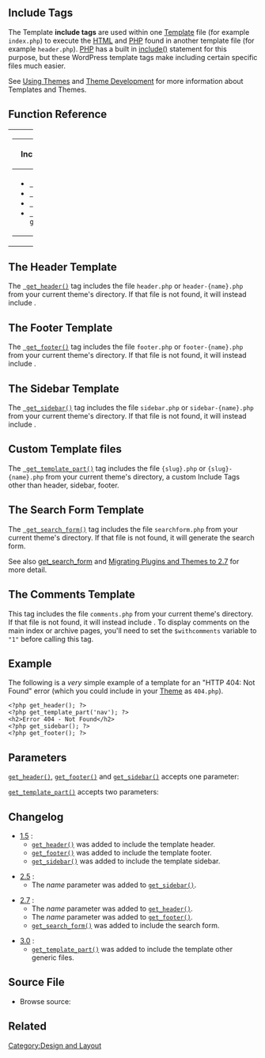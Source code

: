 {{Languages|
{{en|Include Tags}}
{{ja|インクルードタグ}}
{{pt-br|Tags include}}
{{mk|Ознаки за вклучување}}
}}

== Include Tags ==

The Template '''include tags''' are used within one [[Templates|Template]] file (for example <tt>index.php</tt>) to execute the [[Glossary#HTML|HTML]] and [[Glossary#PHP|PHP]] found in another template file (for example <tt>header.php</tt>).  [http://www.php.net PHP] has a built in [http://us3.php.net/manual/en/function.include.php include()] statement for this purpose, but these WordPress template tags make including certain specific files much easier.

See [[Using Themes]] and [[Theme Development]] for more information about Templates and Themes.

== Function Reference ==

{| cellspacing="10" width="100%"
|- valign="top"
| width="50%" |

{| class="widefat"
|- style="background:#464646; color:#d7d7d7;"
! '''Include Generic Files'''
|-
|
* <tt>[[Function Reference/get_header | get_header()]]</tt>
* <tt>[[Function Reference/get_footer | get_footer()]]</tt>
* <tt>[[Function Reference/get_sidebar | get_sidebar()]]</tt>
* <tt>[[Function Reference/get_template_part | get_template_part()]]</tt>
|}

| width="50%" |

{| class="widefat"
|- style="background:#464646; color:#d7d7d7;"
! '''Include Other Components'''
|-
|
* <tt>[[Function Reference/get_search_form | get_search_form()]]</tt>
* <tt>[[Function Reference/comments_template | comments_template()]]</tt>


|}

|}

== The Header Template ==

 <?php get_header(); ?>

The <tt>[[Function Reference/get_header | get_header()]]</tt> tag includes the file <tt>header.php</tt> or <tt>header-{name}.php</tt> from your current theme's directory.  If that file is not found, it will instead include {{Trac|wp-includes/theme-compat/header.php}}.

== The Footer Template ==

 <?php get_footer(); ?>

The <tt>[[Function Reference/get_footer | get_footer()]]</tt> tag includes the file <tt>footer.php</tt> or <tt>footer-{name}.php</tt> from your current theme's directory.  If that file is not found, it will instead include {{Trac|wp-includes/theme-compat/footer.php}}.

== The Sidebar Template ==

 <?php get_sidebar(); ?>

The <tt>[[Function Reference/get_sidebar | get_sidebar()]]</tt> tag includes the file <tt>sidebar.php</tt> or <tt>sidebar-{name}.php</tt> from your current theme's directory.  If that file is not found, it will instead include {{Trac|wp-includes/theme-compat/sidebar.php}}.

== Custom Template files ==

 <?php get_template_part(); ?>

The <tt>[[Function Reference/get_template_part | get_template_part()]]</tt> tag includes the file <tt>{slug}.php</tt> or <tt>{slug}-{name}.php</tt> from your current theme's directory, a custom Include Tags other than header, sidebar, footer.

== The Search Form Template ==

 <?php get_search_form(); ?>

The <tt>[[Function Reference/get_search_form | get_search_form()]]</tt> tag includes the file <tt>searchform.php</tt> from your current theme's directory. If that file is not found, it will generate the search form.

See also [[Function Reference/get_search_form|get_search_form]] and [[Migrating Plugins and Themes to 2.7#The Search Form Template Tag|Migrating Plugins and Themes to 2.7]] for more detail.

== The Comments Template ==

 <?php comments_template(); ?>

This tag includes the file <tt>comments.php</tt> from your current theme's directory.  If that file is not found, it will instead include {{Trac|wp-includes/theme-compat/comments.php}}.  To display comments on the main index or archive pages, you'll need to set the <tt>$withcomments</tt> variable to <tt>"1"</tt> before calling this tag.

== Example ==

The following is a ''very'' simple example of a template for an "HTTP 404: Not Found" error (which you could include in your [[Theme Development|Theme]] as <tt>404.php</tt>).

<pre>
<?php get_header(); ?>
<?php get_template_part('nav'); ?>
<h2>Error 404 - Not Found</h2>
<?php get_sidebar(); ?>
<?php get_footer(); ?>
</pre>

== Parameters ==
[[Include_Tags#The Header Template|<code>get_header()</code>]], [[Include_Tags#The Footer Template|<code>get_footer()</code>]] and [[Include_Tags#The Sidebar Template|<code>get_sidebar()</code>]] accepts one parameter:
{{Parameter|$name|string|Calls for sidebar-{name}.php. For Example: <tt>sidebar-right.php</tt>, <tt>header-single.php</tt> or <tt>footer-8.php</tt>.|optional}}

[[Include_Tags#Custom Template files|<code>get_template_part()</code>]] accepts two parameters:
{{Parameter|$slug|string|Calls for {slug}.php. For Example: <tt>nav.php</tt>}}
{{Parameter|$name|string|Calls for {slug}-{name}.php. For Example: <tt>nav-home.php</tt>|optional}}

== Changelog ==
* [[Version 1.5|1.5]] :
** [[Include_Tags#The Header Template|<code>get_header()</code>]] was added to include the template header.
** [[Include_Tags#The Footer Template|<code>get_footer()</code>]] was added to include the template footer.
** [[Include_Tags#The Sidebar Template|<code>get_sidebar()</code>]] was added to include the template sidebar.

* [[Version 2.5|2.5]] :
** The ''name'' parameter was added to [[Include_Tags#The Sidebar Template|<code>get_sidebar()</code>]].

* [[Version 2.7|2.7]] :
** The ''name'' parameter was added to [[Include_Tags#The Header Template|<code>get_header()</code>]].
** The ''name'' parameter was added to [[Include_Tags#The Footer Template|<code>get_footer()</code>]].
** [[Include_Tags#The Search From Template|<code>get_search_form()</code>]] was added to include the search form.

* [[Version 3.0|3.0]] :
** [[Include_Tags#Custom Template files|<code>get_template_part()</code>]] was added to include the template other generic files.

== Source File ==
* Browse source: {{Trac|wp-includes/general-template.php}}

== Related ==
{{Include Tags}}

{{Tag Footer}}

[[Category:Design and Layout]]